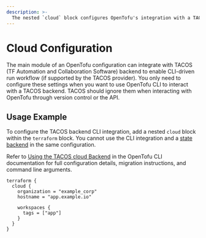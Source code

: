 ```yaml
---
description: >-
  The nested `cloud` block configures OpenTofu's integration with a TACOS backend.
---
```


# Cloud Configuration

The main module of an OpenTofu configuration can integrate with TACOS (TF Automation and Collaboration Software) backend to enable CLI-driven run workflow (if supported by the TACOS provider). You only need to configure these settings when you want to use OpenTofu CLI to interact with a TACOS backend.
TACOS should ignore them when interacting with OpenTofu through version control or the API.

## Usage Example

To configure the TACOS backend CLI integration, add a nested `cloud` block within the `terraform` block. You cannot use the CLI integration and a [state backend](/docs/language/settings/backends/configuration) in the same configuration.

Refer to [Using the TACOS cloud Backend](/docs/cli/cloud) in the OpenTofu CLI documentation for full configuration details, migration instructions, and command line arguments.

```hcl
terraform {
  cloud {
    organization = "example_corp"
    hostname = "app.example.io"

    workspaces {
      tags = ["app"]
    }
  }
}
```
